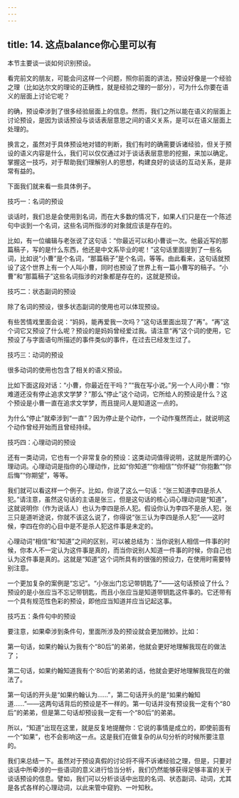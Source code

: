 ```yaml
---
---
---
```

title: 14. 这点balance你心里可以有
---




本节主要谈一谈如何识别预设。

看完前文的朋友，可能会问这样一个问题，照你前面的讲法，预设好像是一个经验之理（比如达尔文的理论的正确性，就是经验之理的一部分），可为什么你要在语义的层面上讨论它呢？

的确，预设牵涉到了很多经验层面上的信息。然而，我们之所以能在语义的层面上讨论预设，是因为谈话预设与谈话表层意思之间的语义关系，是可以在语义层面上处理的。

换言之，虽然对于具体预设地对错的判断，我们有时的确需要诉诸经验，但关于预设的语义内容是什么，我们可以仅仅通过对于谈话表层意思的挖掘，来加以确定。掌握这一技巧，对于帮助我们理解别人的思想，构建良好的谈话的互动关系，是非常有益的。

下面我们就来看一些具体例子。





技巧一：名词的预设


谈话时，我们总是会使用到名词，而在大多数的情况下，如果人们只是在一个陈述句中谈到一个名词，这些名词所指涉的对象就应该是存在的。

比如，有一位编辑与老张说了这句话：“你最近可以和小曹谈一次。他最近写的那篇稿子，写的是什么东西，他还是中文系毕业的呢！”这句话里面提到了一些名词，比如说“小曹”是个名词，“那篇稿子”是个名词，等等。由此看来，这句话就预设了这个世界上有一个人叫小曹，同时也预设了世界上有一篇小曹写的稿子。“小曹”和“那篇稿子”这些名词指涉的对象都是存在的，这就是预设。





技巧二：状态副词的预设


除了名词的预设，很多状态副词的使用也可以体现预设。

有些苦情戏里面会说：“妈妈，能再爱我一次吗？”这句话里面出现了“再”。“再”这个词它又预设了什么呢？预设的是妈妈曾经爱过我。请注意“再”这个词的使用，它预设了与字面语句所描述的事件类似的事件，在过去已经发生过了。





技巧三：动词的预设


很多动词的使用也包含了相关的语义预设。

比如下面这段对话：“小曹，你最近在干吗？”“我在写小说。”另一个人问小曹：“你难道还没有停止追求文学梦？”那么“停止”这个动词，它所给人的预设是什么？这个预设是小曹一直在追求文学梦，而且提问人是知道这一点的。

为什么“停止”就牵涉到“一直”？因为停止是个动作，一个动作戛然而止，就说明这个动作曾经开始而且曾经持续。





技巧四：心理动词的预设


还有一类动词，它也有一个非常复杂的预设：这类动词值得说明，这就是所谓的心理动词。心理动词是指你的心理动作，比如“你知道”“你相信”“你怀疑”“你抱歉”“你后悔”“你期望”，等等。

我们就可以看这样一个例子。比如，你说了这么一句话：“张三知道李四是杀人犯。”请注意，虽然这句话的主语是张三，但是这句话的核心词心理动词是“知道”，这就说明你（作为说话人）也认为李四是杀人犯。假设你认为李四不是杀人犯，张三只是道听途说，你就不该这么说了，你得说“张三认为李四是杀人犯”——这时候，李四在你的心目中是不是杀人犯这件事是未定的。

心理动词“相信”和“知道”之间的区别，可以被总结为：当你说别人相信一件事的时候，你本人不一定认为这件事是真的，而当你说别人知道一件事的时候，你自己也认为这件事是真的。这就是“知道”这个词所具有的很强的预设力，在使用时需要特别注意。

一个更加复杂的案例是“忘记”。“小张出门忘记带钥匙了”——这句话预设了什么？预设的是小张应当不忘记带钥匙，而且小张应当是知道带钥匙这件事的。它还带有一个具有规范性色彩的预设，即他应当知道并应当记起这事。





技巧五：条件句中的预设


要注意，如果牵涉到条件句，里面所涉及的预设就会更加微妙。比如：

第一句话，如果约翰认为我有个“80后”的弟弟，他就会更好地理解我现在的做法了；

第二句话，如果约翰知道我有个‘80后’的弟弟的话，他就会更好地理解我现在的做法了。

第一句话的开头是“如果约翰认为……”，第二句话开头的是“如果约翰知道……”——这两句话背后的预设是不一样的。第一句话并没有预设我一定有个“80后”的弟弟，但是第二句话却预设我一定有一个“80后”的弟弟。

所以，“知道”出现在这里，就是反复地提醒你：它说的事情是成立的，即使前面有一个“如果”，也不会影响这一点。这是我们在做复杂的从句分析的时候所要注意的。

我们来总结一下。虽然对于预设真假的讨论将不得不诉诸经验之理，但是，只要对谈话中所牵涉的一些语词的意义进行恰当分析，我们仍然能够获得足够丰富的关于谈话预设的信息。譬如，我们可以分析谈话中出现的名词、状态副词、动词，尤其是各式各样的心理动词，以此来管中窥豹、一叶知秋。